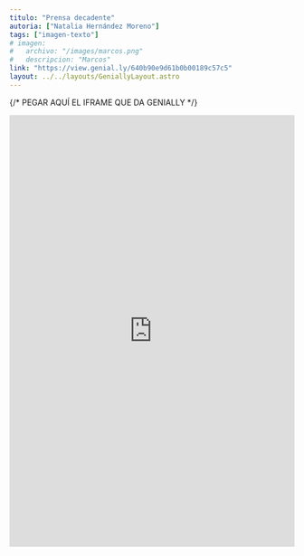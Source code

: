 ```yaml
---
titulo: "Prensa decadente"
autoria: ["Natalia Hernández Moreno"]
tags: ["imagen-texto"]
# imagen:
#   archivo: "/images/marcos.png"
#   descripcion: "Marcos"
link: "https://view.genial.ly/640b90e9d61b0b00189c57c5"
layout: ../../layouts/GeniallyLayout.astro
---
```


{/* PEGAR AQUÍ EL IFRAME QUE DA GENIALLY */}

<div style="width: 100%;">
  <div style="position: relative; padding-bottom: 151.66835187057634%; padding-top: 0; height: 0;">
    <iframe
      title="Interactive image !!!"
      frameborder="0"
      style="position: absolute; top: 0; left: 0; width: 100%; height: 100%;"
      src="https://view.genial.ly/640b90e9d61b0b00189c57c5"
      type="text/html"
      allowscriptaccess="always"
      allowfullscreen="true"
      scrolling="yes"
      allownetworking="all"
    ></iframe>
  </div>
</div>
